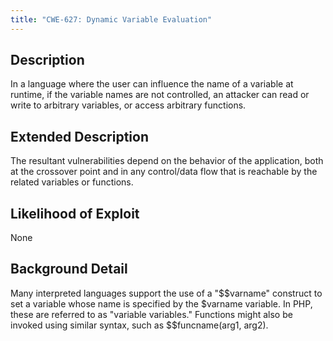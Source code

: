 ```yaml
---
title: "CWE-627: Dynamic Variable Evaluation"
---
```


## Description
In a language where the user can influence the name of a variable at runtime, if the variable names are not controlled, an attacker can read or write to arbitrary variables, or access arbitrary functions.

## Extended Description
The resultant vulnerabilities depend on the behavior of the application, both at the crossover point and in any control/data flow that is reachable by the related variables or functions.

## Likelihood of Exploit
None

## Background Detail
Many interpreted languages support the use of a "$$varname" construct to set a variable whose name is specified by the $varname variable. In PHP, these are referred to as "variable variables." Functions might also be invoked using similar syntax, such as $$funcname(arg1, arg2).
        